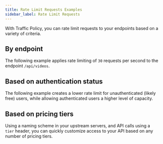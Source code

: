 ```yaml
---
title: Rate Limit Requests Examples
sidebar_label: Rate Limit Requests
---
```



With Traffic Policy, you can rate limit requests to your endpoints based on a variety of criteria. 

## By endpoint

The following example applies rate limiting of `30` requests per second to the endpoint
`/api/videos`.

<RateLimit />

## Based on authentication status

The following example creates a lower rate limit for unauthenticated (likely free) users, while allowing authenticated users a higher level of capacity.

<RateLimitAuthentication />

## Based on pricing tiers

Using a naming scheme in your upstream servers, and API calls using a `tier` header, you can quickly customize access to your API based on any number of pricing tiers.

<RateLimitPricing />